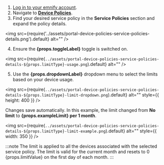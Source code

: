 1. [Log in to your emnify account](https://portal.emnify.com/sign).
2. Navigate to [**Device Policies**](https://portal.emnify.com/device-policies).
3. Find your desired service policy in the **Service Policies** section and expand the policy details.

<img
  src={require('../assets/portal-device-policies-service-policies-details.png').default}
  alt=""
/>

4. Ensure the **{props.toggleLabel}** toggle is switched on.

<img
  src={require(`../assets/portal-device-policies-service-policies-details-${props.limitType}-usage.png`).default}
  alt=""
/>

5. Use the **{props.dropdownLabel}** dropdown menu to select the limits based on your device usage.

<img
  src={require(`../assets/portal-device-policies-service-policies-details-${props.limitType}-limit-dropdown.png`).default}
  alt=""
  style={{ height: 400 }}
/>

Changes save automatically.
In this example, the limit changed from **No limit** to **{props.exampleLimit} per 1 month**.

<img
  src={require(`../assets/portal-device-policies-service-policies-details-${props.limitType}-limit-example.png`).default}
  alt=""
  style={{ width: 350 }}
/>

:::note
The limit is applied to all the devices associated with the selected service policy.
The limit is valid for the current month and resets to 0 {props.limitValue} on the first day of each month.
:::
